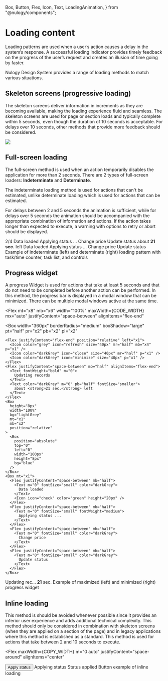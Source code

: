   Box,
  Button,
  Flex,
  Icon,
  Text,
  LoadingAnimation,
} from "@nulogy/components";

# Loading content

Loading patterns are used when a user’s action causes a delay in the system’s response. A successful loading indicator provides timely feedback on the progress of the user’s request and creates an illusion of time going by faster.

<Box width="100%" textAlign="center" my="x8">
  <LoadingAnimation />
</Box>

Nulogy Design System provides a range of loading methods to match various situations.

## Skeleton screens (progressive loading)

The skeleton screens deliver information in increments as they are becoming available, making the loading experience fluid and seamless. The skeleton screens are used for page or section loads and typically complete within 5 seconds, even though the duration of 10 seconds is acceptable. For delays over 10 seconds, other methods that provide more feedback should be considered.

<img src="images/loading/skeleton-screen.png" />

## Full-screen loading

The full-screen method is used when an action temporarily disables the application for more than 2 seconds. There are 2 types of full-screen loaders: **Indeterminate** and **Determinate**.

The indeterminate loading method is used for actions that can't be estimated, unlike determinate loading which is used for actions that can be estimated.

For delays between 2 and 5 seconds the animation is sufficient, while for delays over 5 seconds the animation should be accompanied with the appropriate combination of information and actions. If the action takes longer than expected to execute, a warning with options to retry or abort should be displayed.

<Flex width="100%" maxWidth={CODE_WIDTH} mt="x8" mb="x6" mx="auto">
  <Box width="240px" mx="auto">
    <Text mb="x1" textAlign="right" mr="x3" fontWeight="medium">
      2/4
    </Text>
    <LoadingAnimation />
    <Box mt="x1" mx="x3">
      <Flex justifyContent="space-between" mb="half">
        <Text m="0" fontSize="small" color="darkGrey">
          Data loaded
        </Text>
        <Icon icon="check" color="green" height="20px" />
      </Flex>
      <Flex justifyContent="space-between" mb="half">
        <Text m="0" fontSize="small" fontWeight="medium">
          Applying status ...
        </Text>
      </Flex>
      <Flex justifyContent="space-between" mb="half">
        <Text m="0" fontSize="small" color="darkGrey">
          Change price
        </Text>
      </Flex>
      <Flex justifyContent="space-between" mb="half">
        <Text m="0" fontSize="small" color="darkGrey">
          Update status
        </Text>
      </Flex>
    </Box>
    <Flex justifyContent="center" mt="x8">
      <Icon color="grey" icon="refresh" size="40px" mr="x1" p="x1" />
      <Icon color="darkGrey" icon="close" size="40px" p="x1" />
    </Flex>
  </Box>
  <Box width="360px" mx="auto">
    <Text
      mb="half"
      mt="x2"
      textAlign="right"
      color="darkGrey"
      fontSize="smaller"
    >
      about <strong>21 sec.</strong> left
    </Text>
    <Box
      height="8px"
      width="100%"
      bg="lightGrey"
      mt="x1"
      mb="x2"
      position="relative"
    >
      <Box
        position="absolute"
        top="0"
        left="0"
        width="100px"
        height="8px"
        bg="blue"
      />
    </Box>
    <Box mt="x1">
      <Flex justifyContent="space-between" mb="half">
        <Text m="0" fontSize="small" color="darkGrey">
          Data loaded
        </Text>
        <Icon icon="check" color="green" height="20px" />
      </Flex>
      <Flex justifyContent="space-between" mb="half">
        <Text m="0" fontSize="small" fontWeight="medium">
          Applying status ...
        </Text>
      </Flex>
      <Flex justifyContent="space-between" mb="half">
        <Text m="0" fontSize="small" color="darkGrey">
          Change price
        </Text>
      </Flex>
      <Flex justifyContent="space-between" mb="half">
        <Text m="0" fontSize="small" color="darkGrey">
          Update status
        </Text>
      </Flex>
    </Box>
    <Flex justifyContent="center" mt="x8">
      <Icon color="grey" icon="refresh" size="40px" mr="x1" p="x1" />
      <Icon color="darkGrey" icon="close" size="40px" p="x1" />
    </Flex>
  </Box>
</Flex>
<Text fontSize="small" color="darkGrey" textAlign="center" mt="x2">
  Example of indeterminate (left) and determinate (right) loading pattern with
  task/time counter, task list, and controls
</Text>

## Progress widget

A progress Widget is used for actions that take at least 5 seconds and that do not need to be completed before another action can be performed. In this method, the progress bar is displayed in a modal window that can be minimized. There can be multiple modal windows active at the same time.

<Flex
  mt="x8"
  mb="x6"
  width="100%"
  maxWidth={CODE_WIDTH}
  mx="auto"
  justifyContent="space-between"
  alignItems="flex-end"
>
  <Box
    width="360px"
    borderRadius="medium"
    boxShadow="large"
    pt="half"
    pr="x2"
    pb="x2"
    pl="x2"
  >
    <Flex justifyContent="flex-end" position="relative" left="x1">
      <Icon color="grey" icon="refresh" size="40px" mr="half" mb="x4" p="x1" />
      <Icon color="darkGrey" icon="close" size="40px" mr="half" p="x1" />
      <Icon color="darkGrey" icon="minimize" size="40px" p="x1" />
    </Flex>
    <Flex justifyContent="space-between" mb="half" alignItems="flex-end">
      <Text fontWeight="bold" m="0">
        Updating records
      </Text>
      <Text color="darkGrey" m="0" pb="half" fontSize="smaller">
        about <strong>21 sec.</strong> left
      </Text>
    </Flex>
    <Box
      height="8px"
      width="100%"
      bg="lightGrey"
      mt="x1"
      mb="x2"
      position="relative"
    >
      <Box
        position="absolute"
        top="0"
        left="0"
        width="100px"
        height="8px"
        bg="blue"
      />
    </Box>
    <Box mt="x1">
      <Flex justifyContent="space-between" mb="half">
        <Text m="0" fontSize="small" color="darkGrey">
          Data loaded
        </Text>
        <Icon icon="check" color="green" height="20px" />
      </Flex>
      <Flex justifyContent="space-between" mb="half">
        <Text m="0" fontSize="small" fontWeight="medium">
          Applying status ...
        </Text>
      </Flex>
      <Flex justifyContent="space-between" mb="half">
        <Text m="0" fontSize="small" color="darkGrey">
          Change price
        </Text>
      </Flex>
      <Flex justifyContent="space-between" mb="half">
        <Text m="0" fontSize="small" color="darkGrey">
          Update status
        </Text>
      </Flex>
    </Box>
  </Box>
  <Flex
    height="56px"
    borderRadius="medium"
    boxShadow="medium"
    alignItems="center"
    py="half"
    px="x2"
  >
    <Flex alignItems="center">
      <Text m="0" mr="x2">
        Updating rec...
      </Text>
      <Text color="darkGrey" m="0" mr="half" pt="half" fontSize="smaller">
        <strong>21</strong> sec.
      </Text>
    </Flex>
    <Box position="relative" left="x1" height="40px">
      <Icon color="darkGrey" icon="more" size="40px" mr="half" p="x1" />
      <Icon color="darkGrey" icon="maximize" size="40px" p="x1" />
    </Box>
  </Flex>
</Flex>
<Text fontSize="small" color="darkGrey" textAlign="center" mt="x2">
  Example of maximized (left) and minimized (right) progress widget
</Text>

## Inline loading

This method is should be avoided whenever possible since it provides an inferior user experience and adds additional technical complexity. This method should only be considered in combination with skeleton screens (when they are applied on a section of the page) and in legacy applications where this method is established as a standard. This method is used for actions that take between 2 and 10 seconds to execute.

<Flex
  maxWidth={COPY_WIDTH}
  m="0 auto"
  justifyContent="space-around"
  alignItems="center"
>
  <Button>Apply status</Button>
  <Flex alignItems="center" mt="x4" mb="x4">
    <Text m="0" mr="x1" color="darlGrey">
      Applying status
    </Text>
    <Icon icon="loading" />
  </Flex>
  <Flex alignItems="center">
    <Icon icon="check" color="green" mr="x1" />
    <Text m="0" color="darlGrey">
      Status applied
    </Text>
  </Flex>
</Flex>
<Text fontSize="small" color="darkGrey" textAlign="center" mt="x2">
  Button example of inline loading
</Text>
